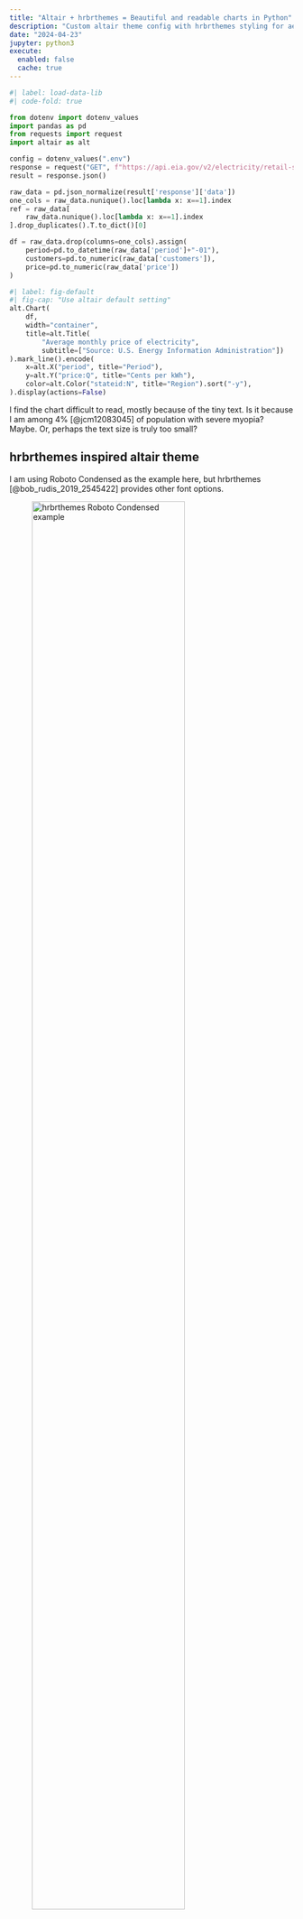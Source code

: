 ```yaml
---
title: "Altair + hrbrthemes = Beautiful and readable charts in Python"
description: "Custom altair theme config with hrbrthemes styling for aesthetic and readability"
date: "2024-04-23"
jupyter: python3
execute: 
  enabled: false
  cache: true
---
```


```python
#| label: load-data-lib
#| code-fold: true

from dotenv import dotenv_values
import pandas as pd
from requests import request
import altair as alt

config = dotenv_values(".env")
response = request("GET", f"https://api.eia.gov/v2/electricity/retail-sales/data/?api_key={config['API_KEY_EIA']}&frequency=monthly&data[0]=customers&data[1]=price&facets[sectorid][]=RES&facets[stateid][]=ENC&facets[stateid][]=ESC&facets[stateid][]=MAT&facets[stateid][]=MTN&facets[stateid][]=NEW&facets[stateid][]=PACC&facets[stateid][]=PACN&facets[stateid][]=SAT&start=2020-01&sort[0][column]=period&sort[0][direction]=asc&offset=0&length=5000")
result = response.json()

raw_data = pd.json_normalize(result['response']['data'])
one_cols = raw_data.nunique().loc[lambda x: x==1].index
ref = raw_data[
    raw_data.nunique().loc[lambda x: x==1].index
].drop_duplicates().T.to_dict()[0]

df = raw_data.drop(columns=one_cols).assign(
    period=pd.to_datetime(raw_data['period']+"-01"),
    customers=pd.to_numeric(raw_data['customers']),
    price=pd.to_numeric(raw_data['price'])
)
```

```python
#| label: fig-default
#| fig-cap: "Use altair default setting"
alt.Chart(
    df, 
    width="container",
    title=alt.Title(
        "Average monthly price of electricity", 
        subtitle=["Source: U.S. Energy Information Administration"])
).mark_line().encode(
    x=alt.X("period", title="Period"), 
    y=alt.Y("price:Q", title="Cents per kWh"), 
    color=alt.Color("stateid:N", title="Region").sort("-y"),
).display(actions=False)
```

I find the chart difficult to read, mostly because of the tiny text. Is it because I am among 4% [@jcm12083045] of population with severe myopia? Maybe. Or, perhaps the text size is truly too small?

## hrbrthemes inspired altair theme

I am using Roboto Condensed as the example here, but hrbrthemes [@bob_rudis_2019_2545422] provides other font options. 

![hrbrthemes Roboto Condensed example](https://github.com/hrbrmstr/hrbrthemes/raw/master/man/figures/README-rc-1.png){#fig-rc-example width=80%}

### Adopted features

-   Sufficient spacing around the chart and between elements
-   Chart title: Largest size and bold weight font
-   Chart subtitle: Second largest size and light weight font
-   Axis label: Fontsize comparable to subtitle and normal weight font
-   Axis domain/baseline and ticks: Removed

### Not adopted

-   Axis title alignment
-   Caption: Not available in altair

### FYI

-   The first tick is aligned to the boundary of the axis. The remaining ticks are centered.
-   ggplot2 doesn't always display zero.

## Customising altair

### Loading Google font

I'm using JupyterLab, so I used magic command to load the fonts not available on my system.

```python
#| label: load-font

%%html
<style>
@import url('https://fonts.googleapis.com/css2?family=Roboto+Condensed:ital,wght@0,100..900;1,100..900&display=swap')
</style>
```

### Defining custom theme

It's essentially a function that returns a dictionary of configuration

```python
#| label: theme_ipsum_rc

def theme_ipsum_rc() -> dict:
    font_family = "Roboto Condensed"
    weight_light = 300
    weight_bold = 500
    size_base = 15
    size_sm = 13
    size_xs = 12
    return {
        "config": {
            "font": font_family,
            "padding": 30,
            "title": {
                "fontSize": 22,
                "fontWeight": weight_bold,
                "subtitleFontSize": 17,
                "subtitleFontWeight": weight_light,
                "subtitlePadding": 10,
                "frame": "group",
                "dy": -20,
                "anchor": "start",
            },
            "axis": {
                "labelFontSize": size_base,
                "labelFontWeight": weight_light,
                "titleFontSize": size_xs,
                "titleFontWeight": weight_bold,
                "domain": False,
                "ticks": False,
            },
            "header": {
                "labelFontSize": 18,
                "labelFontWeight": weight_bold,
                "labelAlign": "left",
                "labelAnchor": "start",
                "labelPadding": 20,
                "title": None,
            },
            "legend": {
                "labelFontSize": size_sm,
                "titleFontSize": size_base,
                "titleFontWeight": weight_bold,
                "columnPadding": 13,
                "rowPadding": 8,
                "titlePadding": 10,
            },
            "mark": {
                "fontSize": size_base,
            },
            "view": {"stroke": None},
        }
    }
```

### Registering and using the theme

Calling `alt.themes.enable(theme_name)` affects all charts throughout the session. To only apply it on a single chart, use `with` statement as described in [Changing the Theme](https://altair-viz.github.io/user_guide/customization.html#changing-the-theme).

```python
#| label: fig-styled
#| fig-cap: "Use custom theme. If you're viewing on mobile, it'd look cropped. See @fig-ouput-custom-font for the full chart."

# Register
alt.themes.register("theme_ipsum_rc", theme_ipsum_rc)
# Enable
alt.themes.enable("theme_ipsum_rc")

# Chart
alt.Chart(
    df, 
    width="container",
    title=alt.Title(
        "Average monthly price of electricity", 
        subtitle=["Source: U.S. Energy Information Administration"])
).mark_line().encode(
    x=alt.X("period", title="Period"), 
    y=alt.Y("price:Q", title="Cents per kWh"), 
    color=alt.Color("stateid:N", title="Region").sort("-y"),
).display(renderer="svg", actions=False)
```

### Exporting to PNG

Since the font is not available on my device, saving the chart with `chart.save("output.png")` uses the default system font. Downloading and adding the fonts could probably work, but I am looking for more of a temporary workaround. So here's what I did:

First, I download the fonts from [Google Fonts](https://fonts.google.com/) and unzipped the file. Then I specified the unzipped font directory with [vl_convert](https://github.com/vega/vl-convert).

To install via pip:

``` python
pip install vl-convert-python
```

Once installed, import the package and specify the folder:

```python
#| label: load-font-dir
#| eval: false
import vl_convert
vl_convert.register_font_directory(font_dir='FONT_DIRECTORY')
```

Then save the chart again, and it should use the custom font. See [System font requirements](https://github.com/vega/vl-convert?tab=readme-ov-file#system-font-requirements) for more detail.

::: {#fig-output layout-nrow="2"}
![System font](/posts/images/altair_output_system_font.png){#fig-ouput-system-font}

![Custom font](/posts/images/altair_output_custom_font.png){#fig-ouput-custom-font}

Altair outputs
:::
